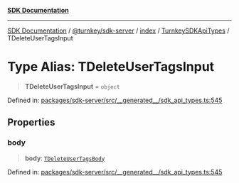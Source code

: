 [**SDK Documentation**](../../../../../../README.mdx)

***

[SDK Documentation](../../../../../../packages.mdx) / [@turnkey/sdk-server](../../../../README.mdx) / [index](../../../README.mdx) / [TurnkeySDKApiTypes](../README.mdx) / TDeleteUserTagsInput

# Type Alias: TDeleteUserTagsInput

> **TDeleteUserTagsInput** = `object`

Defined in: [packages/sdk-server/src/\_\_generated\_\_/sdk\_api\_types.ts:545](https://github.com/tkhq/sdk/blob/3a88af7d1d927c6022706911d6af0f92f1440e00/packages/sdk-server/src/__generated__/sdk_api_types.ts#L545)

## Properties

### body

> **body**: [`TDeleteUserTagsBody`](TDeleteUserTagsBody.mdx)

Defined in: [packages/sdk-server/src/\_\_generated\_\_/sdk\_api\_types.ts:545](https://github.com/tkhq/sdk/blob/3a88af7d1d927c6022706911d6af0f92f1440e00/packages/sdk-server/src/__generated__/sdk_api_types.ts#L545)
